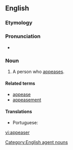 ==English==

===Etymology===

{{suffix|appease|er|lang=en}}

===Pronunciation===
* {{rhymes|iːzə(r)|lang=en}}

===Noun===
{{en-noun}}

# A person who [[appease]]s.

====Related terms====
* [[appease]]
* [[appeasement]]

====Translations====
{{trans-top|a person who appeases}}
* Portuguese: {{t|pt|apaziguador|m}}
{{trans-mid}}
{{trans-bottom}}

[[Category:English agent nouns]]

[[vi:appeaser]]